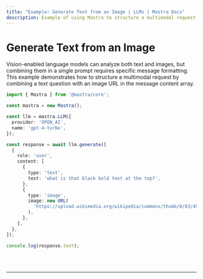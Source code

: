 ```yaml
---
title: "Example: Generate Text from an Image | LLMs | Mastra Docs"
description: Example of using Mastra to structure a multimodal request by combining text and image inputs.
---
```



# Generate Text from an Image

Vision-enabled language models can analyze both text and images, but combining them in a single prompt requires specific message formatting. This example demonstrates how to structure a multimodal request by combining a text question with an image URL in the message content array.

```ts showLineNumbers copy
import { Mastra } from '@mastra/core';

const mastra = new Mastra();

const llm = mastra.LLM({
  provider: 'OPEN_AI',
  name: 'gpt-4-turbo',
});

const response = await llm.generate([
  {
    role: 'user',
    content: [
      {
        type: 'text',
        text: 'what is that black bold text at the top?',
      },
      {
        type: 'image',
        image: new URL(
          'https://upload.wikimedia.org/wikipedia/commons/thumb/0/03/491_BC_-_1902_AD_-_A_Long_Time_Between_Drinks.jpg/1000px-491_BC_-_1902_AD_-_A_Long_Time_Between_Drinks.jpg',
        ),
      },
    ],
  },
]);

console.log(response.text);
```

<br />
<br />
<hr className="dark:border-[#404040] border-gray-300" />
<br />
<br />
<GithubLink link={'https://github.com/mastra-ai/mastra/blob/main/examples/basics/llms/generate-text-from-image'} />
